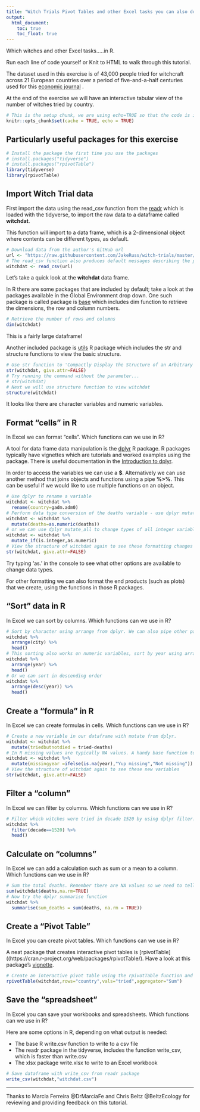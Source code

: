 ```yaml
---
title: "Witch Trials Pivot Tables and other Excel tasks you can also do in R"
output: 
  html_document: 
    toc: true
    toc_float: true
---
```


Which witches and other Excel tasks.....in R. 

Run each line of code yourself or Knit to HTML to walk through this tutorial.

The dataset used in this exercise is of 43,000 people tried for witchcraft across
21 European countries over a period of five-and-a-half centuries used for this [economic journal](https://www.researchgate.net/publication/315533575_Witch_Trials) . 

At the end of the exercise we will have an interactive tabular view of the number of witches tried by country.

```r
# This is the setup chunk, we are using echo=TRUE so that the code is included in the R Markdown document
knitr::opts_chunk$set(cache = TRUE, echo = TRUE)
```

## Particularly useful packages for this exercise

```r
# Install the package the first time you use the packages
# install.packages("tidyverse")
# install.packages("rpivotTable")
library(tidyverse)
library(rpivotTable)
```

## Import Witch Trial data

First import the data using the read_csv function from the [readr](https://cran.r-project.org/web/packages/readr/index.html R package) which is loaded with the tidyverse, to import the raw data to a dataframe called **witchdat**.

This function will import to a data frame, which is a 2-dimensional object where contents can be different types, as default.

```r
# Download data from the author's GitHub url
url <- "https://raw.githubusercontent.com/JakeRuss/witch-trials/master/data/trials.csv"
# The read_csv function also produces default messages describing the parsing of columns which is converting the columns into different types.
witchdat <- read_csv(url)
```
  
Let's take a quick look at the **witchdat** data frame. 

In R there are some packages that are included by default; take a look at the packages available in the Global Environment drop down. One such package is called package is [base](https://stat.ethz.ch/R-manual/R-devel/library/base/html/00Index.html) which includes dim function to retrieve the dimensions, the row and column numbers.

```r
# Retrieve the number of rows and columns
dim(witchdat)
```

This is a fairly large dataframe!

Another included package is [utils](https://cran.r-project.org/web/packages/R.utils/index.html) R package which includes the str and structure functions to view the basic structure. 

```r
# Use str function to 'Compactly Display the Structure of an Arbitrary R Object'. All R objects store additional attributes to store metadata about an object. In this str function we set the give.attr to FALSE to exclude these attributes.
str(witchdat, give.attr=FALSE)
# Try running the command without the parameter...
# str(witchdat)
# Next we will use structure function to view witchdat 
structure(witchdat)
```
It looks like there are character variables and numeric variables.

##  Format "cells" in R

In Excel we can format "cells". Which functions can we use in R?

A tool for data frame data manipulation is the  [dplyr](https://cran.r-project.org/web/packages/dplyr/index.html) R package. R packages typically have vignettes which are tutorials and worked examples using the package. There is useful documentation in the [Introduction to dplyr](https://cran.r-project.org/web/packages/dplyr/vignettes/dplyr.html).

In order to access the variables we can use a **$**. Alternatively we can use another method that joins objects and functions using a pipe **%>%**. This can be useful if we would like to use multiple functions on an object.

```r
# Use dplyr to rename a variable
witchdat <- witchdat %>% 
  rename(country=gadm.adm0)
# Perform data type conversion of the deaths variable - use dplyr mutate to change 1 variable
witchdat <- witchdat %>% 
  mutate(deaths=as.numeric(deaths))
# or we can use dplyr mutate_all to change types of all integer variables
witchdat <- witchdat %>% 
  mutate_if(is.integer,as.numeric)
# View the structure of witchdat again to see these formatting changes
str(witchdat, give.attr=FALSE)
```

Try typing 'as.' in the console to see what other options are available to change data types.

For other formatting we can also format the end products (such as plots) that we create, using the functions in those R packages.

##  "Sort" data in R

In Excel we can sort by columns. Which functions can we use in R?

```r
# Sort by character using arrange from dplyr. We can also pipe other packages functions such as head from the utils package.
witchdat %>% 
  arrange(city) %>% 
  head()
# This sorting also works on numeric variables, sort by year using arrange from dplyr
witchdat %>% 
  arrange(year) %>% 
  head()
# Or we can sort in descending order
witchdat %>% 
  arrange(desc(year)) %>% 
  head()
```

##  Create a "formula" in R

In Excel we can create formulas in cells. Which functions can we use in R?

```r
# Create a new variable in our dataframe with mutate from dplyr. 
witchdat <- witchdat %>% 
  mutate(triedbutnotdied = tried-deaths)
# In R missing values are typically NA values. A handy base function to know is is.na(). Try typing ?is.na in the console.  Let's use this function in a new formula to test if a variable is populated
witchdat <- witchdat %>% 
  mutate(missingyear =ifelse(is.na(year),"Yup missing","Not missing"))
# View the structure of witchdat again to see these new variables
str(witchdat, give.attr=FALSE)
```

##  Filter a "column"

In Excel we can filter by columns. Which functions can we use in R?

```r
# Filter which witches were tried in decade 1520 by using dplyr filter. Remember to use == for equals in R, whereas = is an assignment in R
witchdat %>% 
  filter(decade==1520) %>% 
  head()
```

##  Calculate on "columns"

In Excel we can add a calculation such as sum or a mean to a column. Which functions can we use in R?

```r
# Sum the total deaths. Remember there are NA values so we need to tell this sum function to ignore these with argument na.rm=TRUE.Using sum on the column deaths is intuitively the same way of calculating this sum in Excel
sum(witchdat$deaths,na.rm=TRUE)
# Now try the dplyr summarise function
witchdat %>% 
  summarise(sum_deaths = sum(deaths, na.rm = TRUE))
```

##  Create a "Pivot Table"

In Excel you can create pivot tables. Which functions can we use in R?

A neat package that creates interactive pivot tables is [rpivotTable]((https://cran.r-project.org/web/packages/rpivotTable/).   Have a look at this package's [vignette](https://cran.r-project.org/web/packages/rpivotTable/vignettes/rpivotTableIntroduction.html).

```r
# Create an interactive pivot table using the rpivotTable function and package
rpivotTable(witchdat,rows="country",vals="tried",aggregator="Sum")
```


## Save the "spreadsheet"

In Excel you can save your workbooks and spreadsheets. Which functions can we use in R?

Here are some options in R, depending on what output is needed:  

- The base R write.csv function to write to a csv file  
- The readr package in the tidyverse, includes the function write_csv, which is faster than write.csv  
- The xlsx package write.xlsx to write to an Excel workbook  


```r
# Save dataframe with write_csv from readr package
write_csv(witchdat,"witchdat.csv")
```
  
  
  
***  


  
Thanks to Marcia Ferreira @DrMarciaFe and Chris Beltz @BeltzEcology for reviewing and providing feedback on this tutorial.

